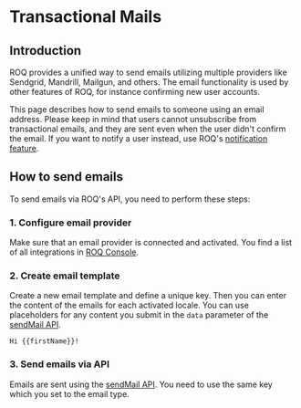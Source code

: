 
# Transactional Mails

## Introduction

ROQ provides a unified way to send emails utilizing multiple providers like Sendgrid, Mandrill, Mailgun, and
others. The email functionality is used by other features of ROQ, for instance confirming new user accounts.

This page describes how to send emails to someone using an email address. Please keep in mind that users cannot
unsubscribe from transactional emails, and they are sent even when the user didn't confirm the email. If you want to
notify a user instead, use ROQ's [notification feature](/notifications).

## How to send emails

To send emails via ROQ's API, you need to perform these steps:

### 1. Configure email provider

Make sure that an email provider is connected and activated. You find a list of all integrations in
[ROQ Console](https://console.roq.tech/).

### 2. Create email template

Create a new email template and define a unique key. Then you can enter the content of the emails for each activated
locale. You can use placeholders for
any content you submit in the `data` parameter of the [sendMail API](/mails/api#sendmail).

```text
Hi {{firstName}}!
```

### 3. Send emails via API

Emails are sent using the [sendMail API](/mails/api#sendmail). You need to use the same key which you set to
the email type.